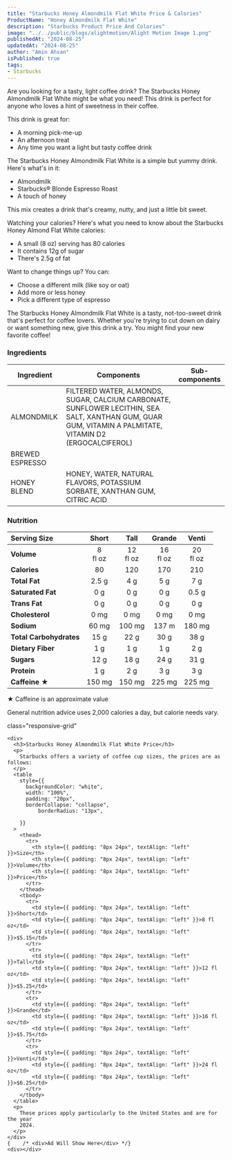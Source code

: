 ```yaml
---
title: "Starbucks Honey Almondmilk Flat White Price & Calories"
ProductName: "Honey Almondmilk Flat White" 
description: "Starbucks Product Price And Colories"
image: "../../public/blogs/alightmotion/Alight Motion Image 1.png"
publishedAt: "2024-08-25"
updatedAt: "2024-08-25"
author: "Amin Ahsan"
isPublished: true
tags:
- Starbucks
---
```



Are you looking for a tasty, light coffee drink? The Starbucks Honey Almondmilk Flat White might be what you need! This drink is perfect for anyone who loves a hint of sweetness in their coffee.

This drink is great for:
- A morning pick-me-up
- An afternoon treat
- Any time you want a light but tasty coffee drink

The Starbucks Honey Almondmilk Flat White is a simple but yummy drink. Here's what's in it:
- Almondmilk
- Starbucks® Blonde Espresso Roast
- A touch of honey

This mix creates a drink that's creamy, nutty, and just a little bit sweet.

Watching your calories? Here's what you need to know about the Starbucks Honey Almond Flat White calories:
- A small (8 oz) serving has 80 calories
- It contains 12g of sugar
- There's 2.5g of fat

Want to change things up? You can:
- Choose a different milk (like soy or oat)
- Add more or less honey
- Pick a different type of espresso

The Starbucks Honey Almondmilk Flat White is a tasty, not-too-sweet drink that's perfect for coffee lovers. Whether you're trying to cut down on dairy or want something new, give this drink a try. You might find your new favorite coffee!


<style jsx>{`
  .table-container {
    overflow-x: auto;
    position: relative;
  }
  .table-container table {
    border-collapse: collapse;
    width: 30%;
  }
  .table-container th,
  .table-container td {
    border: 1px solid #ddd;
    padding: 2px;
    min-width: 30px;
    font-size: 11px;
  }
  .table-container th:first-child,
  .table-container td:first-child {
    position: sticky;
    left: 0;
    background-color: white;
    z-index: 1;
  }
  @media (max-width: 768px) {
    .table-container th:not(:first-child),
    .table-container td:not(:first-child) {
      min-width: 50px;
    }
  }
`}</style>


### Ingredients

| Ingredient              | Components                                   | Sub-components  |
|-------------------------|----------------------------------------------|-----------------|
| ALMONDMILK              |FILTERED WATER, ALMONDS, SUGAR, CALCIUM CARBONATE, SUNFLOWER LECITHIN, SEA SALT, XANTHAN GUM, GUAR GUM, VITAMIN A PALMITATE, VITAMIN D2 (ERGOCALCIFEROL)   |                 |
| BREWED ESPRESSO         |                                               |                 |
| HONEY BLEND             | HONEY, WATER, NATURAL FLAVORS, POTASSIUM SORBATE, XANTHAN GUM, CITRIC ACID                                              |                 |


### Nutrition
|  Serving Size            | Short           | Tall       | Grande     | Venti       |
|:-------------------------|:--------------:|:------------:|:----------:|:-----------:|
| **Volume**               | 8 <br/> fl oz| 12 <br/> fl oz| 16 <br/> fl oz | 20 <br/> fl oz| 
| **Calories**             | 80           | 120          | 170        | 210          |
| **Total Fat**            |  2.5 g       | 4 g          | 5 g       | 7 g           |
| **Saturated Fat**        | 0 g          | 0 g          | 0 g        |  0.5 g       |
| **Trans Fat**            | 0 g          | 0 g          | 0   g      | 0 g          |
| **Cholesterol**          | 0 mg         | 0 mg        | 0 mg      | 0 mg           |
| **Sodium**               | 60 mg        | 100 mg       | 137 m      | 180 mg       | 
| **Total Carbohydrates**  | 15 g         | 22 g         | 30 g       | 38 g         |
| **Dietary Fiber**        | 1 g          | 1 g          | 1 g        | 2 g          |
| **Sugars**               | 12 g         | 18 g         | 24  g      | 31 g         |
| **Protein**              | 1 g          | 2 g          |  3 g      | 3 g           |
| **Caffeine ★**          | 150 mg       | 150 mg       | 225  mg   | 225 mg        |

★ Caffeine is an approximate value

General nutrition advice uses 2,000 calories a day, but calorie needs vary.

<style jsx>{`
  .table-container {
    overflow-x: auto;
    position: relative;
  }
  .table-container table {
    border-collapse: collapse;
    width: 80%;
  }
  .table-container th,
  .table-container td {
    border: 1px solid #ddd;
    padding: 2px;
    min-width: 30px;
    font-size: 11px;
  }
  .table-container th:first-child,
  .table-container td:first-child {
    position: sticky;
    left: 0;
    background-color: white;
    z-index: 1;
  }
  @media (max-width: 768px) {
    .table-container th:not(:first-child),
    .table-container td:not(:first-child) {
      min-width: 50px;
    }
  }
`}</style>
 <style jsx>{`
  @media (min-width: 768px) {
    .responsive-grid {
      display: grid;
      grid-template-columns: 1fr 1fr;
    }
  }
`}</style>

<div
  style={{
    backgroundColor: "#cee3de",
    borderLeft: "3px solid #0c7556",
   padding: "20px",
    paddingTop: "13px", // Add padding to the top
        display: "grid",
        height: "fit-content",
      }} 
      
  class="responsive-grid"

>
    <div>
      <h3>Starbucks Honey Almondmilk Flat White Price</h3>
      <p>
        Starbucks offers a variety of coffee cup sizes, the prices are as follows:
      </p>
      <table
        style={{
          backgroundColor: "white",
          width: "100%",
          padding: "20px",
          borderCollapse: "collapse",
              borderRadius: "13px",
          
        }}
      >
        <thead>
          <tr>
            <th style={{ padding: "8px 24px", textAlign: "left" }}>Size</th>
            <th style={{ padding: "8px 24px", textAlign: "left" }}>Volume</th>
            <th style={{ padding: "8px 24px", textAlign: "left" }}>Price</th>
          </tr>
        </thead>
        <tbody>
          <tr>
            <td style={{ padding: "8px 24px", textAlign: "left" }}>Short</td>
            <td style={{ padding: "8px 24px", textAlign: "left" }}>8 fl oz</td>
            <td style={{ padding: "8px 24px", textAlign: "left" }}>$5.15</td>
          </tr>
           <tr>
            <td style={{ padding: "8px 24px", textAlign: "left" }}>Tall</td>
            <td style={{ padding: "8px 24px", textAlign: "left" }}>12 fl oz</td>
            <td style={{ padding: "8px 24px", textAlign: "left" }}>$5.25</td>
          </tr>
          <tr>
            <td style={{ padding: "8px 24px", textAlign: "left" }}>Grande</td>
            <td style={{ padding: "8px 24px", textAlign: "left" }}>16 fl oz</td>
            <td style={{ padding: "8px 24px", textAlign: "left" }}>$5.75</td>
          </tr>
          <tr>
            <td style={{ padding: "8px 24px", textAlign: "left" }}>Venti</td>
            <td style={{ padding: "8px 24px", textAlign: "left" }}>24 fl oz</td>
            <td style={{ padding: "8px 24px", textAlign: "left" }}>$6.25</td>
          </tr> 
        </tbody>
      </table>
      <p>
        These prices apply particularly to the United States and are for the year
        2024.
      </p>
    </div>
    {    /* <div>Ad Will Show Here</div> */}
    <div></div>
  </div>
